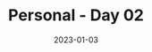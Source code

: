 ---
title: Personal - Day 02
date: '2023-01-03'
tags: ['personal']
draft: false
summary: Today is the first Monday of January. I was productive enough to feel proud of the progress I made on my personal projects. I ate reasonably healthy. I didn't exercise. I'm not tracking any stats really yet.
images: []
layout: PostLayout
authors: ['default']
---